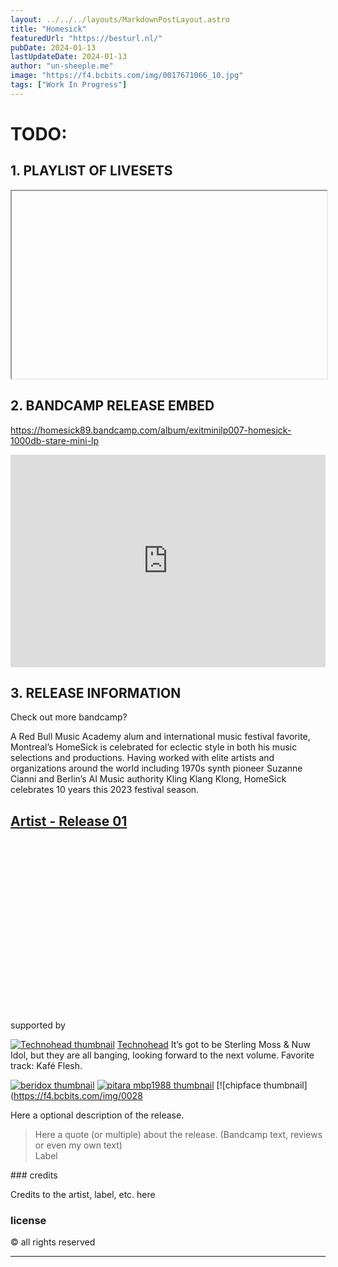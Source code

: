 ```yaml
---
layout: ../../../layouts/MarkdownPostLayout.astro
title: "Homesick"
featuredUrl: "https://besturl.nl/"
pubDate: 2024-01-13
lastUpdateDate: 2024-01-13
author: "un-sheeple.me"
image: "https://f4.bcbits.com/img/0017671066_10.jpg"
tags: ["Work In Progress"]
---
```



# TODO:

## 1. PLAYLIST OF LIVESETS

<iframe
  width="100%"
  height="300"
  
  style="border: none; overflow: auto;"

allow="autoplay"
src="https://w.soundcloud.com/player/?url=https%3A//api.soundcloud.com/playlists/328503597&color=%23ff5500&auto_play=false&hide_related=false&show_comments=true&show_user=true&show_reposts=false&show_teaser=true&visual=true"

> </iframe>

## 2. BANDCAMP RELEASE EMBED

https://homesick89.bandcamp.com/album/exitminilp007-homesick-1000db-stare-mini-lp

<iframe
  style="border: 0; width: 100%; height: 340px;"
  src="https://bandcamp.com/EmbeddedPlayer/album=3394138826/size=large/bgcol=333333/linkcol=ffffff/artwork=none/transparent=true/"
  seamless
>
  <a href="https://homesick89.bandcamp.com/album/exitminilp007-homesick-1000db-stare-mini-lp">
    EXITMINILP007 - HomeSick - &#39;1000dB Stare&#39; Mini Lp by HomeSick
  </a>
</iframe>

## 3. RELEASE INFORMATION

Check out more bandcamp?

A Red Bull Music Academy alum and international music festival favorite, Montreal’s HomeSick is celebrated for eclectic style in both his music selections and productions. Having worked with elite artists and organizations around the world including 1970s synth pioneer Suzanne Cianni and Berlin’s AI Music authority Kling Klang Klong, HomeSick celebrates 10 years this 2023 festival season.

## <a href="" target="_blank">Artist - Release 01</a>

<ReleaseInformation
  releaseDate=""
  label=""
  catalogNumber=""
  series=""
  country="Malden, Netherlands"
  genre="Genre With Capital Letters"
  imgUrl="image url of the physical release"
  imgAlt=""
/>

<iframe style="border: 0; width: 100%; height: 274px;" src="" seamless>
  <a href="https://dosisdecibelrecords.bandcamp.com/album/dosis-decibel-013"></a>
</iframe>

supported by

[![Technohead thumbnail](https://f4.bcbits.com/img/0026433229_42.jpg)](https://bandcamp.com/winchman?from=fanthanks) [Technohead](https://bandcamp.com/winchman?from=fanthanks) <span class="bandcamp-supporter-comment">It’s got to be Sterling Moss & Nuw Idol, but they are all banging, looking forward to the next volume. Favorite track: Kafé Flesh.</span>

[![_beridox_ thumbnail](https://f4.bcbits.com/img/0033138377_42.jpg)](https://bandcamp.com/_beridox_?from=fanthanks) [![pitara mbp1988 thumbnail](https://f4.bcbits.com/img/0032644052_42.jpg)](https://bandcamp.com/mbp1988?from=fanthanks) [![chipface thumbnail](https://f4.bcbits.com/img/0028

Here a optional description of the release.

<blockquote>
  Here a quote (or multiple) about the release. (Bandcamp text, reviews or even
  my own text)
  <footer>Label</footer>
</blockquote>

<div class="bandcamp-final-credits">
### credits

Credits to the artist, label, etc. here

### license

&copy; all rights reserved

</div>

<hr />
